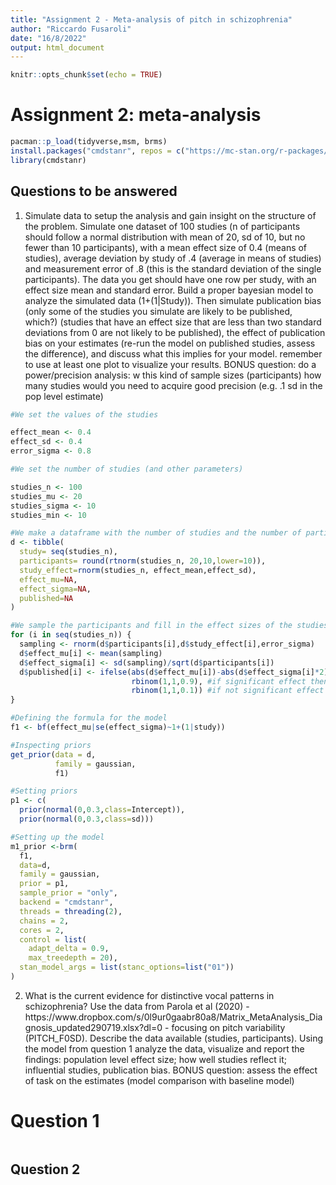 ```yaml
---
title: "Assignment 2 - Meta-analysis of pitch in schizophrenia"
author: "Riccardo Fusaroli"
date: "16/8/2022"
output: html_document
---
```


```r
knitr::opts_chunk$set(echo = TRUE)
```

# Assignment 2: meta-analysis

```r
pacman::p_load(tidyverse,msm, brms)
install.packages("cmdstanr", repos = c("https://mc-stan.org/r-packages/", getOption("repos")))
library(cmdstanr)
```


## Questions to be answered

1. Simulate data to setup the analysis and gain insight on the structure of the problem. Simulate one dataset of 100 studies (n of participants should follow a normal distribution with mean of 20, sd of 10, but no fewer than 10 participants), with a mean effect size of 0.4 (means of studies), average deviation by study of .4 (average in means of studies) and measurement error of .8 (this is the standard deviation of the single participants). The data you get should have one row per study, with an effect size mean and standard error. Build a proper bayesian model to analyze the simulated data (1+(1|Study)). Then simulate publication bias (only some of the studies you simulate are likely to be published, which?) (studies that have an effect size that are less than two standard deviations from 0 are not likely to be published), the effect of publication bias on your estimates (re-run the model on published studies, assess the difference), and discuss what this implies for your model. remember to use at least one plot to visualize your results. 
BONUS question: do a power/precision analysis: w this kind of sample sizes (participants) how many studies would you need to acquire good precision (e.g. .1 sd in the pop level estimate)

```r
#We set the values of the studies

effect_mean <- 0.4
effect_sd <- 0.4
error_sigma <- 0.8
```

```r
#We set the number of studies (and other parameters)

studies_n <- 100
studies_mu <- 20
studies_sigma <- 10
studies_min <- 10
```


```r
#We make a dataframe with the number of studies and the number of participants - and prepare it for future data
d <- tibble(
  study= seq(studies_n),
  participants= round(rtnorm(studies_n, 20,10,lower=10)),
  study_effect=rnorm(studies_n, effect_mean,effect_sd),
  effect_mu=NA,
  effect_sigma=NA,
  published=NA
)
```

```r
#We sample the participants and fill in the effect sizes of the studies
for (i in seq(studies_n)) {
  sampling <- rnorm(d$participants[i],d$study_effect[i],error_sigma)
  d$effect_mu[i] <- mean(sampling)
  d$effect_sigma[i] <- sd(sampling)/sqrt(d$participants[i])
  d$published[i] <- ifelse(abs(d$effect_mu[i])-abs(d$effect_sigma[i]*2) > 0,
                           rbinom(1,1,0.9), #if significant effect then 90% chance of getting published 
                           rbinom(1,1,0.1)) #if not significant effect then 10% chance of getting published 
}
```

```r
#Defining the formula for the model
f1 <- bf(effect_mu|se(effect_sigma)~1+(1|study))
```

```r
#Inspecting priors
get_prior(data = d,
          family = gaussian,
          f1)
```


```r
#Setting priors
p1 <- c(
  prior(normal(0,0.3,class=Intercept)),
  prior(normal(0,0.3,class=sd)))
```

```r
#Setting up the model
m1_prior <-brm(
  f1,
  data=d,
  family = gaussian,
  prior = p1,
  sample_prior = "only",
  backend = "cmdstanr",
  threads = threading(2),
  chains = 2,
  cores = 2,
  control = list(
    adapt_delta = 0.9,
    max_treedepth = 20),
  stan_model_args = list(stanc_options=list("01"))
)
```


2. What is the current evidence for distinctive vocal patterns in schizophrenia? 
Use the data from Parola et al (2020) - https://www.dropbox.com/s/0l9ur0gaabr80a8/Matrix_MetaAnalysis_Diagnosis_updated290719.xlsx?dl=0 - focusing on pitch variability (PITCH_F0SD).  Describe the data available (studies, participants). Using the model from question 1 analyze the data, visualize and report the findings: population level effect size; how well studies reflect it; influential studies, publication bias. 
BONUS question: assess the effect of task on the estimates (model comparison with baseline model)


# Question 1

```r

```

## Question 2

```r


```

